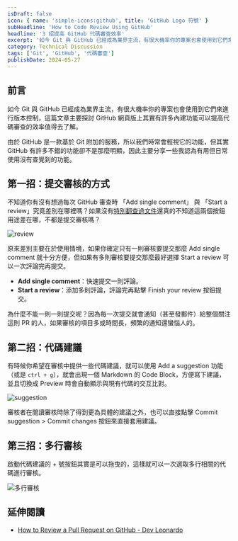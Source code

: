 ```yaml
---
isDraft: false
icon: { name: 'simple-icons:github', title: 'GitHub Logo 符號' }
subHeadline: 'How to Code Review Using GitHub'
headline: '3 招提高 GitHub 代碼審查效率'
excerpt: '如今 Git 與 GitHub 已經成為業界主流，有很大機率你的專案也會使用到它們來進行版本控制，但由於 GitHub 是一款基於 Git 附加的服務，所以我們時常會輕視它的功能，其實 GitHub 有許多不錯的功能卻不是那麼明顯，因此主要分享一些我認為有用但日常使用沒有查覺到的功能。'
category: Technical Discussion
tags: ['Git', 'GitHub', '代碼審查']
publishDate: 2024-05-27
---
```


## 前言

如今 Git 與 GitHub 已經成為業界主流，有很大機率你的專案也會使用到它們來進行版本控制，這篇文章主要探討 GitHub 網頁版上其實有許多內建功能可以提高代碼審查的效率值得去了解。

由於 GitHub 是一款基於 Git 附加的服務，所以我們時常會輕視它的功能，但其實 GitHub 有許多不錯的功能卻不是那麼明顯，因此主要分享一些我認為有用但日常使用沒有查覺到的功能。

## 第一招：提交審核的方式

不知道你有沒有想過每次 GitHub 審查時 「Add single comment」 與 「Start a review」究竟差別在哪裡嗎？如果沒有[特別翻查過文件](https://docs.github.com/en/pull-requests/collaborating-with-pull-requests/reviewing-changes-in-pull-requests/reviewing-proposed-changes-in-a-pull-request?tool=webui)還真的不知道這兩個按鈕用途差在哪，不都是提交審核嗎？

![review](./review.webp)

原來差別主要在於使用情境，如果你確定只有一則審核要提交那麼 Add single comment 就十分方便，但如果有多則審核要提交那麼最好選擇 Start a review 可以一次評論完再提交。

- **Add single comment**：快速提交一則評論。
- **Start a review**：添加多則評論，評論完再點擊 Finish your review 按鈕提交。

為什麼不能一則一則提交呢？因為每一次提交就會通知（甚至發郵件）給整個關注這則 PR 的人，如果審核的項目多或時間長，頻繁的通知還蠻惱人的。

## 第二招：代碼建議

有時候你希望在審核中提供一些代碼建議，就可以使用 Add a suggestion 功能（或是 `ctrl + g`），就會出現一個 Markdown 的 Code Block，方便寫下建議，並且切換成 Preview 時會自動顯示與現有代碼的交互比對。

![suggestion](./suggestion.webp)

審核者在閱讀審核時除了得到更為具體的建議之外，也可以直接點擊 Commit suggestion > Commit changes 按鈕來直接套用建議。

## 第三招：多行審核

啟動代碼建議的 + 號按鈕其實是可以拖曳的，這樣就可以一次選取多行相關的代碼進行審核。

![多行審核](./multi-lines-comment.webp)

## 延伸閱讀

- [How to Review a Pull Request on GitHub - Dev Leonardo](https://www.youtube.com/watch?v=TO9xK4XTBbQ)

